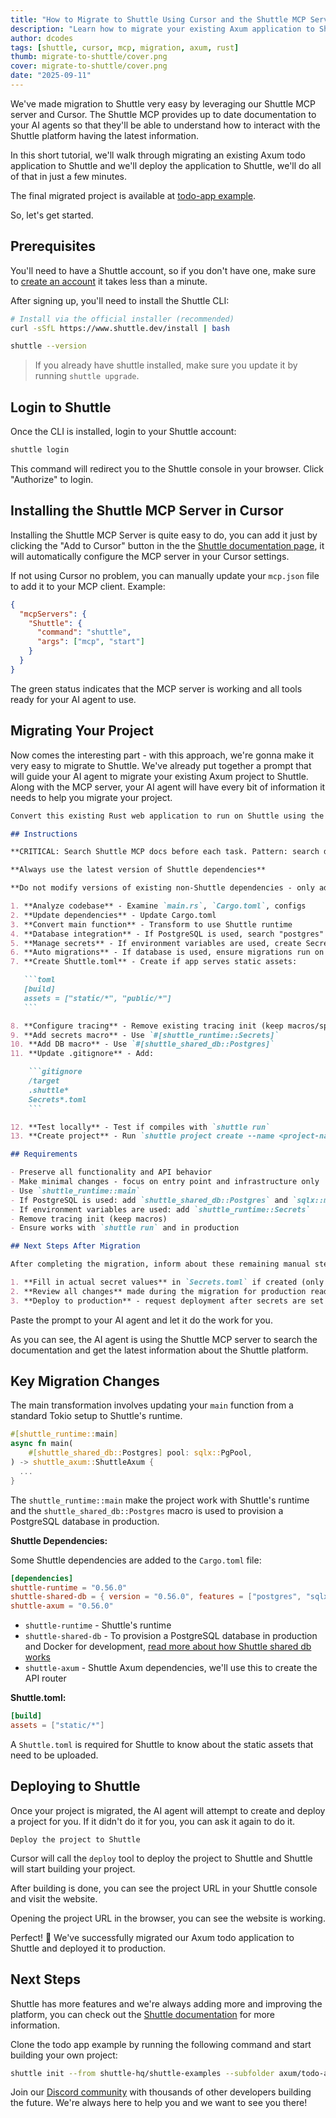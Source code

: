 ```yaml
---
title: "How to Migrate to Shuttle Using Cursor and the Shuttle MCP Server"
description: "Learn how to migrate your existing Axum application to Shuttle using Cursor and the Shuttle MCP server for seamless deployment."
author: dcodes
tags: [shuttle, cursor, mcp, migration, axum, rust]
thumb: migrate-to-shuttle/cover.png
cover: migrate-to-shuttle/cover.png
date: "2025-09-11"
---
```


We've made migration to Shuttle very easy by leveraging our Shuttle MCP server and Cursor. The Shuttle MCP provides up to date documentation to your AI agents so that they'll be able to understand how to interact with the Shuttle platform having the latest information.

In this short tutorial, we'll walk through migrating an existing Axum todo application to Shuttle and we'll deploy the application to Shuttle, we'll do all of that in just a few minutes.

The final migrated project is available at [todo-app example](https://github.com/shuttle-hq/shuttle-examples/tree/main/axum/todo-app).

So, let's get started.

## Prerequisites

You'll need to have a Shuttle account, so if you don't have one, make sure to [create an account](https://console.shuttle.dev) it takes less than a minute.

After signing up, you'll need to install the Shuttle CLI:

```bash
# Install via the official installer (recommended)
curl -sSfL https://www.shuttle.dev/install | bash

shuttle --version
```

> If you already have shuttle installed, make sure you update it by running `shuttle upgrade`.

## Login to Shuttle

Once the CLI is installed, login to your Shuttle account:

```bash
shuttle login
```

This command will redirect you to the Shuttle console in your browser. Click "Authorize" to login.

<CaptionedImage
  src="/images/blog/migrate-to-shuttle/authorize.png"
  alt="Shuttle Authorize Page"
  caption="Shuttle Authorize Page"
/>

## Installing the Shuttle MCP Server in Cursor

Installing the Shuttle MCP Server is quite easy to do, you can add it just by clicking the "Add to Cursor" button in the the [Shuttle documentation page](https://docs.shuttle.dev/integrations/mcp-server), it will automatically configure the MCP server in your Cursor settings.

<CaptionedImage
  src="/images/blog/migrate-to-shuttle/add-to-cursor.png"
  alt="Add to Cursor"
  caption="Add to Cursor"
/>

If not using Cursor no problem, you can manually update your `mcp.json` file to add it to your MCP client. Example:

```json
{
  "mcpServers": {
    "Shuttle": {
      "command": "shuttle",
      "args": ["mcp", "start"]
    }
  }
}
```

<CaptionedImage
  src="/images/blog/migrate-to-shuttle/verify-shuttle-mcp-working.png"
  alt="Verify Installation"
  caption="Verify Installation"
/>

The green status indicates that the MCP server is working and all tools ready for your AI agent to use.

## Migrating Your Project

Now comes the interesting part - with this approach, we're gonna make it very easy to migrate to Shuttle. We've already put together a prompt that will guide your AI agent to migrate your existing Axum project to Shuttle. Along with the MCP server, your AI agent will have every bit of information it needs to help you migrate your project.

````md
Convert this existing Rust web application to run on Shuttle using the platform's features:

## Instructions

**CRITICAL: Search Shuttle MCP docs before each task. Pattern: search docs → do task → search docs → do task**

**Always use the latest version of Shuttle dependencies**

**Do not modify versions of existing non-Shuttle dependencies - only add/update Shuttle-specific dependencies**

1. **Analyze codebase** - Examine `main.rs`, `Cargo.toml`, configs
2. **Update dependencies** - Update Cargo.toml
3. **Convert main function** - Transform to use Shuttle runtime
4. **Database integration** - If PostgreSQL is used, search "postgres" using the MCP, then migrate to Shuttle's managed Postgres
5. **Manage secrets** - If environment variables are used, create Secrets.toml with placeholder keys
6. **Auto migrations** - If database is used, ensure migrations run on startup
7. **Create Shuttle.toml** - Create if app serves static assets:

   ```toml
   [build]
   assets = ["static/*", "public/*"]
   ```

8. **Configure tracing** - Remove existing tracing init (keep macros/spans)
9. **Add secrets macro** - Use `#[shuttle_runtime::Secrets]`
10. **Add DB macro** - Use `#[shuttle_shared_db::Postgres]`
11. **Update .gitignore** - Add:

    ```gitignore
    /target
    .shuttle*
    Secrets*.toml
    ```

12. **Test locally** - Test if compiles with `shuttle run`
13. **Create project** - Run `shuttle project create --name <project-name>` and `shuttle project link --id <project_id>`

## Requirements

- Preserve all functionality and API behavior
- Make minimal changes - focus on entry point and infrastructure only
- Use `shuttle_runtime::main`
- If PostgreSQL is used: add `shuttle_shared_db::Postgres` and `sqlx::migrate!()`
- If environment variables are used: add `shuttle_runtime::Secrets`
- Remove tracing init (keep macros)
- Ensure works with `shuttle run` and in production

## Next Steps After Migration

After completing the migration, inform about these remaining manual steps:

1. **Fill in actual secret values** in `Secrets.toml` if created (only placeholders can be created)
2. **Review all changes** made during the migration for production readiness
3. **Deploy to production** - request deployment after secrets are set and changes are reviewed
````

Paste the prompt to your AI agent and let it do the work for you.

<CaptionedImage
  src="/images/blog/migrate-to-shuttle/shuttle-search-tool-call.png"
  alt="Shuttle search tool call"
  caption="Shuttle search tool call"
/>

As you can see, the AI agent is using the Shuttle MCP server to search the documentation and get the latest information about the Shuttle platform.

## Key Migration Changes

The main transformation involves updating your `main` function from a standard Tokio setup to Shuttle's runtime.

```rust
#[shuttle_runtime::main]
async fn main(
    #[shuttle_shared_db::Postgres] pool: sqlx::PgPool,
) -> shuttle_axum::ShuttleAxum {
  ...
}
```

The `shuttle_runtime::main` make the project work with Shuttle's runtime and the `shuttle_shared_db::Postgres` macro is used to provision a PostgreSQL database in production.

**Shuttle Dependencies:**

Some Shuttle dependencies are added to the `Cargo.toml` file:

```toml
[dependencies]
shuttle-runtime = "0.56.0"
shuttle-shared-db = { version = "0.56.0", features = ["postgres", "sqlx"] }
shuttle-axum = "0.56.0"
```

- `shuttle-runtime` - Shuttle's runtime
- `shuttle-shared-db` - To provision a PostgreSQL database in production and Docker for development, [read more about how Shuttle shared db works](https://docs.shuttle.dev/resources/shuttle-shared-db)
- `shuttle-axum` - Shuttle Axum dependencies, we'll use this to create the API router

**Shuttle.toml:**

```toml
[build]
assets = ["static/*"]
```

A `Shuttle.toml` is required for Shuttle to know about the static assets that need to be uploaded.

## Deploying to Shuttle

Once your project is migrated, the AI agent will attempt to create and deploy a project for you. If it didn't do it for you, you can ask it again to do it.

```text
Deploy the project to Shuttle
```

<CaptionedImage
  src="/images/blog/migrate-to-shuttle/deploy-shuttle.png"
  alt="Shuttle deploy"
  caption="Shuttle deploy"
/>

Cursor will call the `deploy` tool to deploy the project to Shuttle and Shuttle will start building your project.

<CaptionedImage
  src="/images/blog/migrate-to-shuttle/deployments.png"
  alt="Shuttle building"
  caption="Shuttle building"
/>

After building is done, you can see the project URL in your Shuttle console and visit the website.

<CaptionedImage
  src="/images/blog/migrate-to-shuttle/shuttle-console-url.png"
  alt="Shuttle console"
  caption="Shuttle console"
/>

Opening the project URL in the browser, you can see the website is working.

<CaptionedImage
  src="/images/blog/migrate-to-shuttle/todo-app-hosted-working.png"
  alt="Todo app hosted working"
  caption="Todo app hosted"
/>

Perfect! 🎉 We've successfully migrated our Axum todo application to Shuttle and deployed it to production.

## Next Steps

Shuttle has more features and we're always adding more and improving the platform, you can check out the [Shuttle documentation](https://docs.shuttle.dev) for more information.

Clone the todo app example by running the following command and start building your own project:

```bash
shuttle init --from shuttle-hq/shuttle-examples --subfolder axum/todo-app
```

Join our [Discord community](https://discord.gg/shuttle) with thousands of other developers building the future. We're always here to help you and we want to see you there!
